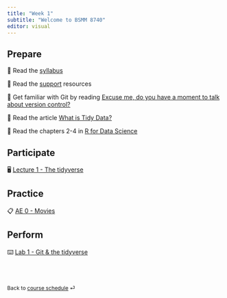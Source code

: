 ```yaml
---
title: "Week 1"
subtitle: "Welcome to BSMM 8740"
editor: visual
---
```


## Prepare

📖 Read the [syllabus](/course-syllabus.html)

📖 Read the [support](/course-support.html) resources

📖 Get familiar with Git by reading [Excuse me, do you have a moment to talk about version control?](https://peerj.com/preprints/3159v2/)

📖 Read the article [What is Tidy Data?](https://towardsdatascience.com/what-is-tidy-data-d58bb9ad2458)

📖 Read the chapters 2-4 in [R for Data Science](https://r4ds.hadley.nz/)

## Participate

🖥️ [Lecture 1 - The tidyverse](/slides/BSMM_8740_lec_01.html)

## Practice

📋 [AE 0 - Movies](/ae/ae-0-movies.html)

## Perform

⌨️ [Lab 1 - Git & the tidyverse](/labs/BSMM_8740_lab_1.html)

<br><br>

::: {style="font-size: 0.875em;"}
Back to [course schedule](/ "Course schedule") ⏎
:::
